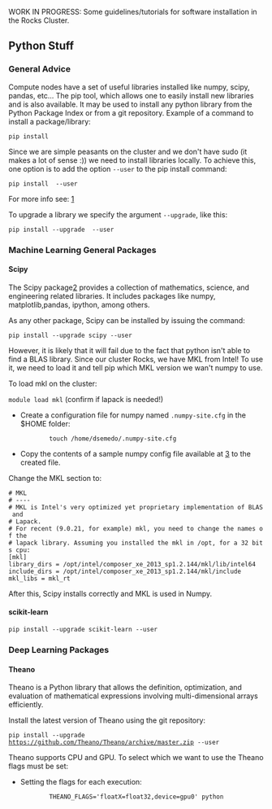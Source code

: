 WORK IN PROGRESS: Some guidelines/tutorials for software installation in the Rocks Cluster.

== Python Stuff ==

=== General Advice ===

Compute nodes have a set of useful libraries installed like numpy, scipy, pandas, etc...
The pip tool, which allows one to easily install new libraries and is also available. It may be used to install any python library from the Python Package Index or from a git repository.
Example of a command to install a package/library:

<code>pip install <package_name></code>
 
Since we are simple peasants on the cluster and we don't have sudo (it makes a lot of sense :)) we need to install libraries locally.
To achieve this, one option is to add the option <code>--user</code> to the pip install command:

<code>pip install <package_name> --user</code>

For more info see: [http://pip-python3.readthedocs.org/en/latest/user_guide.html#user-installs]

To upgrade a library we specify the argument <code>--upgrade</code>, like this:

<code>pip install --upgrade <package_name> --user</code>

=== Machine Learning General Packages ===


==== Scipy ====

The Scipy package[https://www.scipy.org/] provides a collection of mathematics, science, and engineering related libraries. It includes packages like numpy, matplotlib,pandas, ipython, among others. 

As any other package, Scipy can be installed by issuing the command:

<code>pip install --upgrade scipy --user</code>

However, it is likely that it will fail due to the fact that python isn't able to find a BLAS library. Since our cluster Rocks, we have MKL from Intel! To use it, we need to load it and tell pip which MKL version we wan't numpy to use.

To load mkl on the cluster:

<code>module load mkl</code> (confirm if lapack is needed!)



* Create a configuration file for numpy named <code>.numpy-site.cfg</code> in the $HOME folder:

:: <code>touch /home/dsemedo/.numpy-site.cfg</code>
* Copy the contents of a sample numpy config file available at [https://github.com/numpy/numpy/blob/master/site.cfg.example] to the created file.

Change the MKL section to:
 
 # MKL
 # ----
 # MKL is Intel's very optimized yet proprietary implementation of BLAS and
 # Lapack.
 # For recent (9.0.21, for example) mkl, you need to change the names of the
 # lapack library. Assuming you installed the mkl in /opt, for a 32 bits cpu:
 [mkl]
 library_dirs = /opt/intel/composer_xe_2013_sp1.2.144/mkl/lib/intel64 
 include_dirs = /opt/intel/composer_xe_2013_sp1.2.144/mkl/include
 mkl_libs = mkl_rt


After this, Scipy installs correctly and MKL is used in Numpy.



==== scikit-learn ====

<code>pip install --upgrade scikit-learn --user</code>

=== Deep Learning Packages ===

==== Theano ====

Theano is a Python library that allows the definition, optimization, and evaluation of mathematical expressions involving multi-dimensional arrays efficiently. 

Install the latest version of Theano using the git repository:

<code>pip install --upgrade https://github.com/Theano/Theano/archive/master.zip --user</code>

Theano supports CPU and GPU. To select which we want to use the Theano flags must be set:

* Setting the flags for each execution:
::<code>THEANO_FLAGS='floatX=float32,device=gpu0'  python <script>.py</code>

* Alternatively we can create a config file:
::<code>echo -e "[global]\nfloatX=float32\ndevice = gpu0\n" > ~/.theanorc</code>
:With this config, Theano will attempt to use the GPU for computations. If it fails to find a GPU, it will fallback to the CPU.


Additionally, we want Theano to also use MKL:

* Modify Theano config file by adding:
 [blas]
 ldflags = -L/opt/intel/composer_xe_2013_sp1.2.144/mkl/lib/intel64 -L/opt/intel/composer_xe_2013_sp1.2.144/compiler/lib/intel64 -lmkl_gf_lp64 -lmkl_intel_lp64 -lmkl_intel_thread -lmkl_gnu_thread -lmkl_core -lmkl_vml_avx -lmkl_def -ldl -lpthread -lm -lmkl_rt -liomp5

For more info about Theano flags see[http://deeplearning.net/software/theano/library/config.html].

==== Lasagne ====

Lasagne is a lightweight library to build and train neural networks in Theano.
It depends on Theano, therefore it must be installed first. To install Lasagne:

<code>pip install --upgrade https://github.com/Lasagne/Lasagne/archive/master.zip --user</code>

Lasagne documentation: [http://lasagne.readthedocs.org/en/latest/index.html]



==== Keras ====

"Keras is a minimalist, highly modular neural networks library, written in Python and capable of running on top of either TensorFlow or Theano. It was developed with a focus on enabling fast experimentation. Being able to go from idea to result with the least possible delay is key to doing good research."

Dependencies:

* cv2 -> <code>pip install cv2 --user</code>


<code>pip install git+git://github.com/Theano/Theano.git --user</code>


Keras Documentation: [http://keras.io/]

=== Computer Vision Packages ===

==== scikit-image ====

<code>pip install --upgrade scikit-image --user</code>


== FFmpeg ==

Steps for installing FFmpeg [https://ffmpeg.org/download.html link].

Follow this tutorial: [https://trac.ffmpeg.org/wiki/CompilationGuide/Ubuntu Link]. The instructions below introduce some modifications required for correct compilation on the Rocks cluster, thus they should be taken into account.

Configure command to compile x264:

 $ PATH="$HOME/<bins folder>:$PATH" ./configure --prefix="$HOME/<build folder>" --bindir="$HOME/<bins folder>" --enable-static --disable-opencl --enable-pic --enable-shared

Configure command to compile x265:
 $ PATH="$HOME/<bins folder>:$PATH" cmake -G "Unix Makefiles" -DCMAKE_INSTALL_PREFIX="$HOME/<build folder>"  -DENABLE_SHARED:bool=on ../../source

Configure command to compile libfdk-aac:
 $ ./configure --prefix="$HOME/<build folder>" --enable-shared

Configure command to compile libmp3lame:
 $ LIBS=-ltinfo ./configure --prefix="$HOME/<build folder>" --enable-nasm --enable-shared 

Configure command to compile libopus:
 $ ./configure https://github.com/libass/libass/releases/download/0.13.4/libass-0.13.4.tar.gz --enable-shared


The configure of FFmpeg will complain about libass. Then libass will complain fribidi and freetype2. Download, compile and install fribidi and then libass libraries. Remember to set the --prefix of every library to the build folder. For freetype2, we only need to export to PKG_CONFIG_PATH variable the freetype2.pc file:
 $ export PKG_CONFIG_PATH=/usr/lib64/pkgconfig/:$PKG_CONFIG_PATH

Then it will complain about libtheora [https://www.theora.org/downloads/ link]. Download libtheora from the provided link. When compiling libtheora take into account the dependencies mentioned in the website.


Configure command to compile FFmpeg:
 $ PATH="$HOME/bin:$PATH" PKG_CONFIG_PATH="$HOME/builds/ffmpeg/lib/pkgconfig/":$PKG_CONFIG_PATH ./configure   --prefix="$HOME/builds/ffmpeg/"   --pkg-config-flags="--static"   --extra-cflags="-I$HOME/builds/ffmpeg/include"   --extra-ldflags="-L$HOME/builds/ffmpeg/lib"   --bindir="$HOME/bin"   --enable-gpl   --enable-libass   --enable-libfdk-aac   --enable-libfreetype   --enable-libmp3lame   --enable-libopus   --enable-libtheora   --enable-libvorbis   --enable-libvpx   --enable-libx264   --enable-libx265 --enable-nonfree --enable-avresample --enable-shared







== OpenCV ==

Steps for installing OpenCV 3.1.0 with extra modules (OpenCV contrib). OpenCV will be compiled with support for OpenCL and CUDA.

Downloading OpenCV: [http://opencv.org/downloads.html]

Extra modules must be downloaded from git.

 $ git clone https://github.com/Itseez/opencv_contrib


From now on, let <opencv_contrib_dir> be the the downloaded opencv_contrib folder.

Load necessary modules:
 $ module load cmake gnutools mkl python eigen hdf5 mvapich2_eth

GCC must know where the file mpi.h is. When the mvapich2_eth module is loaded the environment variable CPATH is not updated.
Update the CPATH variable:
 $ export CPATH=/opt/mvapich2/gnu/eth/include/:$CPATH

Compiling OpenCV:
 $ cd <opencv_source>
 $ mkdir build && cd "$_"
 $ cmake -D CMAKE_BUILD_TYPE=RELEASE -D CMAKE_INSTALL_PREFIX=<install_folder> -D INSTALL_C_EXAMPLES=OFF -D INSTALL_PYTHON_EXAMPLES=ON -D OPENCV_EXTRA_MODULES_PATH=<opencv_contrib_dir>/modules -D BUILD_EXAMPLES=ON -D ENABLE_FAST_MATH=1 -D CUDA_FAST_MATH=1 -D WITH_OPENCL=ON -D BUILD_opencv_python2=ON -D PYTHON_INCLUDE_DIR=/opt/python/include/python2.7 -D PYTHON_LIBRARY=/opt/python/lib/libpython2.7.so  ..
 $ make -j12
 $ make install

The final step is to add the path of cv2.so library to the PYTHONPATH variable, such that python finds it:
 # Add this line to ~/.bashrc
 export PYTHONPATH=$HOME/opencv_build/lib/python2.7/site-packages:$PYTHONPATH

To check if it installed correctly:
 $ python
 >>> import cv2

If the import succeeds then Python-OpenCV is installed.
 



==== Adding support for FFmpeg ====

Assuming that FFmpeg was compiled previously and the build directory is <ffmpeg_build>, the following environment variables must be set:

 export LD_LIBRARY_PATH=<ffmpeg_build>/lib/:$LD_LIBRARY_PATH
 export PKG_CONFIG_PATH=$PKG_CONFIG_PATH:<ffmpeg_build>/lib/pkgconfig
 export PKG_CONFIG_LIBDIR=$PKG_CONFIG_LIBDIR:<ffmpeg_build>/lib/

Now, cmake should be able to find FFmpeg.

NOTE: FFmpeg must be compiled with the following options: <code>./configure --enable-nonfree --enable-pic --enable-shared</code>

=== Common Problems ===

==== IPPICV hash mismatch ====

While creating the makefile for compilation, the lib ippicv will be automatically downloaded. However, the md5sum of the downloaded file will not match the hardcoded hash on the cmake.

Instead of changing cmake we can manually download the file. Download URL: [https://raw.githubusercontent.com/Itseez/opencv_3rdparty/81a676001ca8075ada498583e4166079e5744668/ippicv/ippicv_linux_20151201.tgz]
Steps:

 $ mkdir <opencv_source>/3rdparty/ippicv/downloads/linux-808b791a6eac9ed78d32a7666804320e && cd "$_"
 $ wget https://raw.githubusercontent.com/Itseez/opencv_3rdparty/81a676001ca8075ada498583e4166079e5744668/ippicv/ippicv_linux_20151201.tgz
 $ cd ../../ && mkdir unpack && cd "$_"
 $ cp ../downloads/linux-808b791a6eac9ed78d32a7666804320e/ippicv_linux_20151201.tgz .
 $ tar zxvf ippicv_linux_20151201.tgz

Alternatively, one can pass the option <code>-D WITH_IPP=OFF</code> to the cmake call to compile without the IPPICV lib.



== Caffe ==

Steps for installing the Caffe [http://caffe.berkeleyvision.org/installation.html]. Caffe is a deep learning framework made with expression, speed, and modularity in mind.

Caffe has the following dependencies:

* Cuda Toolkit and cuDNN (For GPU mode)
* OpenCV (optional but recommended)
* BLAS ( ATLAS, MKL, or OpenBLAS)
* Boost >= 1.55
* protobuf, glog, gflags, hdf5

Recently (checked on 27-09-16) caffe compilation files structure changed. These notes have been updated to cope with the new compilation files. Furthermore, instructions for compiling with cmake (which should be easier) were added.

Load necessary modules:
 $ module load cmake gnutools mkl python eigen hdf5 boost mvapich2_eth


First of all, in order to make sure that Make/CMake use the correct compiler set the following environment variables on your current shell session:

 $ export CC=/opt/gnu/gcc/bin/gcc
 $ export CXX=/opt/gnu/gcc/bin/g++

=== Installing missing dependencies ===

==== glog ====

Glog is available on git:

 $ git clone git@github.com:google/glog.git
 $ cd glog

The automake version on the cluster is different from the one that glog is expecting. To fix this:
 $ rm test-driver
 $ ln -s /opt/gnu/share/automake-1.15/test-driver test-driver

The configure has the aclocal tool version hardcoded aswell (version 1.14). In the rocks cluster the version 1.15 is available.
To fix this open the configure file and change the line:
 am__api_version='1.14'
to
 am__api_version='1.15'


Compiling glog:

 $ mkdir build && cd "$_"
 $ export CXXFLAGS="-fPIC" &&  cmake -DCMAKE_INSTALL_PREFIX=<install-folder> ..
 $ make VERBOSE=1
 $ make
 $ make install


==== gflags ====

Gflags is available on git:

 $ git clone git@github.com:gflags/gflags.git
 $ cd gflags


Compiling gflags:

 $ mkdir build && cd "$_"
 $ export CXXFLAGS="-fPIC" && cmake -DCMAKE_INSTALL_PREFIX=<install-folder> ..
 $ make
 $ make install

Make sure that the install-folder is on your PATH and LD_LIBRARY_PATH variables.


==== leveldb ====

Leveldb is available on git:

 $ git clone git@github.com:google/leveldb.git
 $ cd leveldb
 $ make
 $ cp --preserve=links libleveldb.* <install-folder>/lib
 $ cp -r include/leveldb <install-folder>/include/
 $ cp --preserve=links out-shared/libleveldb.so* ~/installed_libs/lib/


==== lmdb ====

Lmdb is available on git and through pip:

 $ pip install lmdb --user
 $ git clone https://github.com/LMDB/lmdb
 $ cd lmdb/libraries/liblmdb/

Open the Makefile and find the line <code>prefix  = /usr/local</code>. Change path to your install folder.

 $ make
 $ make install

==== protobuf ====

Lmdb is available on git and through pip:

 $ git clone https://github.com/google/protobuf.git
 $ cd protobuf

Compiling:

 $ ./configure --prefix=<install_folder>
 $ make
 $ make check
 $ make install



=== Compiling ===

Caffe is available on git:

 $ git clone git@github.com:BVLC/caffe.git
 $ cd caffe
 $ cp Makefile.config.example Makefile.config

All the options for compiling Caffe are available in the file Makefile.config. We can make the following changes:

* Use cuDNN on the machine that has an NVIDIA card: Uncomment USE_CUDNN line.
* If we have OpenCV version >= 3: Uncomment OPENCV_VERSION := 3.
* Change CUDA dir to /opt/cuda (In a machine with NVIDIA card)
* Use MKL: set BLAS := mkl
* BLAS_INCLUDE := /opt/intel/composer_xe_2013_sp1.2.144/mkl/include
* BLAS_LIB := /opt/intel/composer_xe_2013_sp1.2.144/mkl/lib/intel64
* PYTHON_INCLUDE := /opt/python/include/python2.7 \
        /opt/python/lib/python2.7/site-packages/numpy/core/include
* PYTHON_LIB := /opt/python/lib/
* Add include and lib  gflags and glogs folders to INCLUDE_DIRS and LIBRARY_DIRS.
* Add include and lib opencv folders to INCLUDE_DIRS and LIBRARY_DIRS.
* Add hdf5 path:
** Add /opt/hdf5/gnu/mvapich2_eth/include to INCLUDE_DIRS
** Add /opt/hdf5/gnu/mvapich2_eth/lib to LIBRARY_DIRS
* Add boost libraries path:
** Add /opt/boost/gnu/mvapich2_eth/include to INCLUDE_DIRS
** Add /opt/boost/gnu/mvapich2_eth/lib to LIBRARY_DIRS
* Add /usr/lib64 to LIBRARY_DIRS
* Add MPI path:
** Add /opt/mvapich2/gnu/eth/include to INCLUDE_DIRS
** Add /opt/mvapich2/gnu/eth/bin to LIBRARY_DIRS


The result should something like:

 INCLUDE_DIRS := $(PYTHON_INCLUDE) /usr/local/include /home/dsemedo/installed_libs/include /home/dsemedo/opencv_build/include /opt/hdf5/gnu/mvapich2_eth/include /opt/boost/gnu/mvapich2_eth/include
 LIBRARY_DIRS := $(PYTHON_LIB) /usr/local/lib /usr/lib /home/dsemedo/installed_libs/lib /home/dsemedo/opencv_build/lib /opt/hdf5/gnu/mvapich2_eth/lib /opt/boost/gnu/mvapich2_eth/lib /usr/lib64



Compile steps:

 $ make
 $ make install
 $ make test
 $ make runtest

Compiling python wrappers:
 $ make pycaffe

Add <caffe_folder>/python to the PYTHONPATH environment variable.
To verify that it installed correctly:
 $ python
 >>> import caffe


=== Compiling with CMake ===
With cmake it is easier to specify which libraries (i.e. which library files) we want to use for compilation. This is crucial to avoid problems related to linking with different library versions.

Steps:
 $ mkdir <caffe_folder>/build
 $ cmake -D CMAKE_INSTALL_PREFIX=<install_folder> -D CMAKE_PREFIX_PATH=/home/dsemedo/opencv_build -D GFLAGS_LIBRARY=/home/dsemedo/installed_libs/lib/libgflags.a -D GFLAGS_INCLUDE_DIR=/home/dsemedo/installed_libs/include -D GLOG_LIBRARY=/home/dsemedo/installed_libs/lib/libglog.a -D GLOG_INCLUDE_DIR=/home/dsemedo/installed_libs/include -D LMDB_LIBRARIES=/home/dsemedo/installed_libs/lib -D LMDB_INCLUDE_DIR=/home/dsemedo/installed_libs/include -D LevelDB_LIBRARY=/home/dsemedo/installed_libs/lib/libleveldb.so -D LevelDB_INCLUDE=/home/dsemedo/installed_libs/include -D Snappy_LIBRARIES=/home/dsemedo/installed_libs/lib/libsnappy.so -D Snappy_INCLUDE_DIR=/home/dsemedo/installed_libs/include -D BLAS=mkl -DPYTHON_LIBRARY=/opt/python/lib/libpython2.7.so -D NUMPY_INCLUDE_DIR=/opt/python/lib/python2.7/site-packages/numpy/core/include -D LMDB_LIBRARIES=/home/dsemedo/installed_libs/lib/liblmdb.so -D LMDB_INCLUDE_DIR=/home/dsemedo/installed_libs/include -D PROTOBUF_LIBRARY=/home/dsemedo/installed_libs/lib/libprotobuf.so -D PROTOBUF_PROTOC_EXECUTABLE=/home/dsemedo/installed_libs/bin/protoc  ..
 $ make all -j 12
 $ make install
 $ make runtest

The second command is huge and looks very complicated, however, it is only specifying manually which library version we want to use. The CMAKE_INSTALL_PREFIX sets the path installation folder and should be defined.
To adapt this command, just change the libraries location and include dirs paths and set the installation path.


As with make, in order to get pycaffe working, add <install_folder>/python to the PYTHONPATH environment variable.
To verify that it installed correctly:
 $ python
 >>> import caffe

==== Possible problems ====

Make was not finding the libsnappy.so so I did the following to solve the problem:
 ln -s /usr/lib64/libsnappy.so.1 ~/installed_libs/lib/libsnappy.so

Make failed due to a missing symbol from the libboost_python.so. Probably the Boost library version available in the cluster was compiled with another python version. I compiled boost into a local folder and used that version.


== Boost ==

The Boost library can be downloaded here: [http://www.boost.org/]. 
After downloading, extract it to some folder.

Compiling boost:
 $ cd <boost_folder>
 $ ./bootstrap.sh --prefix=<install_folder>
 $ ./b2 install  --prefix=<install_folder>

Add the <code><install_folder>/lib</code> and <code><install_folder>/include</code> to your PATH.


== VLFeat ==

The VLFeat open source library implements popular computer vision algorithms specializing in image understanding and local features extraction and matching. Algorithms include Fisher Vector, VLAD, SIFT, MSER, k-means, hierarchical k-means, agglomerative information bottleneck, SLIC superpixels, quick shift superpixels, large scale SVM training, and many others. It is written in C for efficiency and compatibility, with interfaces in MATLAB for ease of use, and detailed documentation throughout. It supports Windows, Mac OS X, and Linux.


Installing VLFeat w/ Python wrapper:
 $ git clone https://github.com/mmmikael/vlfeat.git
 $ module load gnutools

The Makefile provided does not compile due to the fact that pthread library is missing.

For linux installation x86/x64 operation systems edit the Makefile and go to the line "# Linux-64". Add "-lpthread" to the CFLAGS line. It should look like this:
   # Linux-64
   ifeq ($(ARCH),a64)
   LDFLAGS += -lm -lpthread -Wl,--rpath,\$$ORIGIN
Then just run make:
 $ make

Now VLFeat is compiled. To make the Python wrapper work, add the path of the python folder to the PYTHONPATH system variable:
 $ export PYTHONPATH="<something>/vlfeat/python":$PYTHONPATH

NOTE: It needs the PIL python library